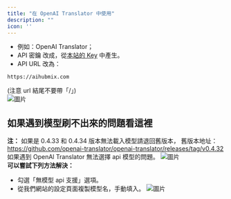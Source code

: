 ```yaml
---
title: "在 OpenAI Translator 中使用"
description: ""
icon: ''
---
```


- 例如：OpenAI Translator；  
- API 密鑰 改成，從[本站的 Key](https://aihubmix.com/token) 中產生。  
- API URL 改為：
```
https://aihubmix.com
```
(注意 url 結尾不要帶「/」)  
![圖片](../../public/cn/image1.png) 

## 如果遇到模型刷不出來的問題看這裡
**注：**
如果是 0.4.33 和 0.4.34 版本無法載入模型請退回舊版本，
舊版本地址：https://github.com/openai-translator/openai-translator/releases/tag/v0.4.32  
如果遇到 OpenAl Translator 無法選擇 api 模型的問題。
![圖片](../../public/cn/ot1.png)  
**可以嘗試下列方法解決：**
- 勾選「無模型 api 支援」選項。
- 從我們網站的設定頁面複製模型名，手動填入。
![圖片](../../public/cn/ot2.png)
